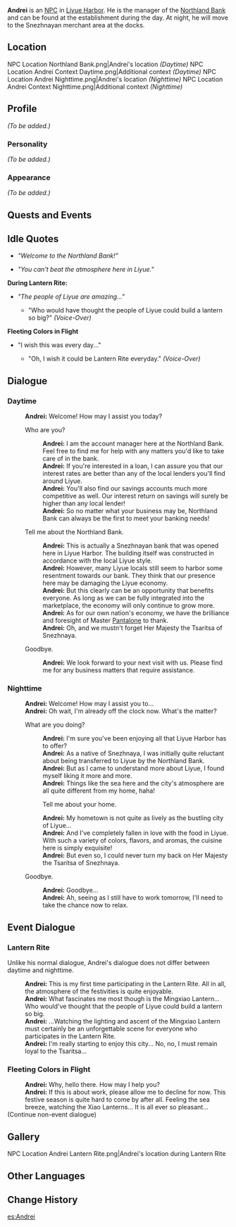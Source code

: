 {{Meta
<!-- REMOVE THIS TEMPLATE AFTER ADDING MISSING INFO -->
|missing_NPC_profile  = yes
}}
{{Character Infobox
|type             = NPC
|image            = NPC Andrei.png
|region           = Liyue
|region2          = Snezhnaya
|affiliation      = Northland Bank
|title            = Manager, Northland Bank
}}
'''Andrei''' is an [[NPC]] in [[Liyue Harbor]]. He is the manager of the [[Northland Bank]] and can be found at the establishment during the day. At night, he will move to the Snezhnayan merchant area at the docks.

==Location==
<gallery hideaddbutton="true" captionalign="center">
NPC Location Northland Bank.png|Andrei's location ''(Daytime)''
NPC Location Andrei Context Daytime.png|Additional context ''(Daytime)''
NPC Location Andrei Nighttime.png|Andrei's location ''(Nighttime)''
NPC Location Andrei Context Nighttime.png|Additional context ''(Nighttime)''
</gallery>

==Profile==
''(To be added.)''

===Personality===
''(To be added.)''

===Appearance===
''(To be added.)''

==Quests and Events==
{{Quest Appearances}}

==Idle Quotes==
* {{A|VO Andrei 01.ogg}} ''"Welcome to the Northland Bank!"''
* {{A|VO Andrei 02.ogg}} ''"You can't beat the atmosphere here in Liyue."''

'''During Lantern Rite:'''
* ''"The people of Liyue are amazing..."''
** {{A|VO Andrei 01 (Lantern Rite).ogg}} "Who would have thought the people of Liyue could build a lantern so big?" ''(Voice-Over)''

'''Fleeting Colors in Flight'''
* "I wish this was every day..."
** {{A|VO Andrei 02 (Lantern Rite).ogg}} "Oh, I wish it could be Lantern Rite everyday." ''(Voice-Over)''

==Dialogue==
===Daytime===
{{Dialogue start}}
:'''Andrei:''' Welcome! How may I assist you today?
:{{DIcon}} Who are you?
::'''Andrei:''' I am the account manager here at the Northland Bank. Feel free to find me for help with any matters you'd like to take care of in the bank.
::'''Andrei:''' If you're interested in a loan, I can assure you that our interest rates are better than any of the local lenders you'll find around Liyue.
::'''Andrei:''' You'll also find our savings accounts much more competitive as well. Our interest return on savings will surely be higher than any local lender!
::'''Andrei:''' So no matter what your business may be, Northland Bank can always be the first to meet your banking needs!
:{{DIcon}} Tell me about the Northland Bank.
::'''Andrei:''' This is actually a Snezhnayan bank that was opened here in Liyue Harbor. The building itself was constructed in accordance with the local Liyue style.
::'''Andrei:''' However, many Liyue locals still seem to harbor some resentment towards our bank. They think that our presence here may be damaging the Liyue economy.
::'''Andrei:''' But this clearly can be an opportunity that benefits everyone. As long as we can be fully integrated into the marketplace, the economy will only continue to grow more.
::'''Andrei:''' As for our own nation's economy, we have the brilliance and foresight of Master [[Pantalone]] to thank.
::'''Andrei:''' Oh, and we mustn't forget Her Majesty the Tsaritsa of Snezhnaya.
:{{DIcon}} Goodbye.
::'''Andrei:''' We look forward to your next visit with us. Please find me for any business matters that require assistance.
{{Dialogue end}}

===Nighttime===
{{Dialogue start}}
:'''Andrei:''' Welcome! How may I assist you to...
:'''Andrei:''' Oh wait, I'm already off the clock now. What's the matter?
:{{DIcon}} What are you doing?
::'''Andrei:''' I'm sure you've been enjoying all that Liyue Harbor has to offer?
::'''Andrei:''' As a native of Snezhnaya, I was initially quite reluctant about being transferred to Liyue by the Northland Bank.
::'''Andrei:''' But as I came to understand more about Liyue, I found myself liking it more and more.
::'''Andrei:''' Things like the sea here and the city's atmosphere are all quite different from my home, haha!
::{{DIcon}} Tell me about your home.
::'''Andrei:''' My hometown is not quite as lively as the bustling city of Liyue...
::'''Andrei:''' And I've completely fallen in love with the food in Liyue. With such a variety of colors, flavors, and aromas, the cuisine here is simply exquisite!
::'''Andrei:''' But even so, I could never turn my back on Her Majesty the Tsaritsa of Snezhnaya.
:{{DIcon}} Goodbye.
::'''Andrei:''' Goodbye...
::'''Andrei:''' Ah, seeing as I still have to work tomorrow, I'll need to take the chance now to relax.
{{Dialogue end}}

==Event Dialogue==
===Lantern Rite===
Unlike his normal dialogue, Andrei's dialogue does not differ between daytime and nighttime.

{{Dialogue start}}
:'''Andrei:''' This is my first time participating in the Lantern Rite. All in all, the atmosphere of the festivities is quite enjoyable.
:'''Andrei:''' What fascinates me most though is the Mingxiao Lantern... Who would've thought that the people of Liyue could build a lantern so big.
:'''Andrei:''' ...Watching the lighting and ascent of the Mingxiao Lantern must certainly be an unforgettable scene for everyone who participates in the Lantern Rite.
:'''Andrei:''' I'm really starting to enjoy this city... No, no, I must remain loyal to the Tsaritsa...
{{Dialogue end}}

===Fleeting Colors in Flight===
{{Dialogue start}}
:'''Andrei:''' Why, hello there. How may I help you?
:'''Andrei:''' If this is about work, please allow me to decline for now. This festive season is quite hard to come by after all. Feeling the sea breeze, watching the Xiao Lanterns... It is all ever so pleasant...
;(Continue non-event dialogue)
{{Dialogue end}}

==Gallery==
<gallery hideaddbutton="true" captionalign="center">
NPC Location Andrei Lantern Rite.png|Andrei's location during Lantern Rite
<!--NPC Location Andrei Context Lantern Rite.png|Additional context during Lantern Rite-->
</gallery>

==Other Languages==
{{Other Languages|default_hidden = 1
|en      = Andrei
|zhs     = 安德烈
|zhs_rm  = Āndéliè
|zht     = 安德烈
|zht_rm  = Āndéliè
|ja      = アンドレイ
|ja_rm   = Andorei
|ko      = 안드레이
|ko_rm   = Andeurei
|es      = Andrei
|fr      = Andrei
|ru      = Андрей
|th      = Andrei
|vi      = Andrei
|de      = Andrei
|id      = Andrei
|pt      = Andrei
}}

==Change History==
{{Change History|1.0}}
[[es:Andrei]]